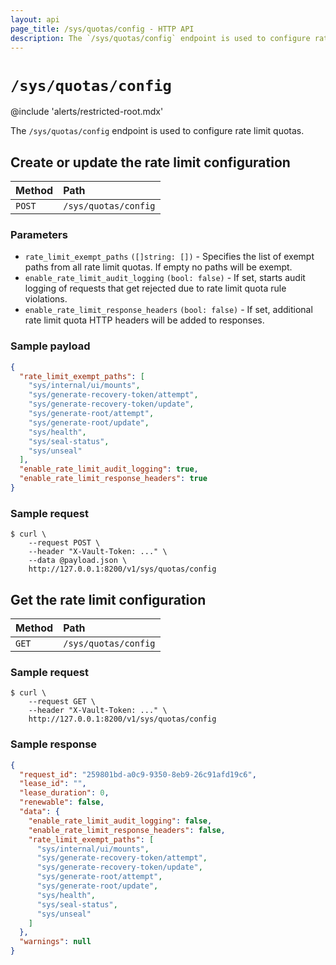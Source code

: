 ```yaml
---
layout: api
page_title: /sys/quotas/config - HTTP API
description: The `/sys/quotas/config` endpoint is used to configure rate limit quotas.
---
```


# `/sys/quotas/config`

@include 'alerts/restricted-root.mdx'

The `/sys/quotas/config` endpoint is used to configure rate limit quotas.

## Create or update the rate limit configuration

| Method | Path                 |
| :----- | :------------------- |
| `POST` | `/sys/quotas/config` |

### Parameters

- `rate_limit_exempt_paths` `([]string: [])` - Specifies the list of exempt paths
  from all rate limit quotas. If empty no paths will be exempt.
- `enable_rate_limit_audit_logging` `(bool: false)` - If set, starts audit logging
  of requests that get rejected due to rate limit quota rule violations.
- `enable_rate_limit_response_headers` `(bool: false)` - If set, additional rate
  limit quota HTTP headers will be added to responses.

### Sample payload

```json
{
  "rate_limit_exempt_paths": [
    "sys/internal/ui/mounts",
    "sys/generate-recovery-token/attempt",
    "sys/generate-recovery-token/update",
    "sys/generate-root/attempt",
    "sys/generate-root/update",
    "sys/health",
    "sys/seal-status",
    "sys/unseal"
  ],
  "enable_rate_limit_audit_logging": true,
  "enable_rate_limit_response_headers": true
}
```

### Sample request

```shell-session
$ curl \
    --request POST \
    --header "X-Vault-Token: ..." \
    --data @payload.json \
    http://127.0.0.1:8200/v1/sys/quotas/config
```

## Get the rate limit configuration

| Method | Path                 |
| :----- | :------------------- |
| `GET`  | `/sys/quotas/config` |

### Sample request

```shell-session
$ curl \
    --request GET \
    --header "X-Vault-Token: ..." \
    http://127.0.0.1:8200/v1/sys/quotas/config
```

### Sample response

```json
{
  "request_id": "259801bd-a0c9-9350-8eb9-26c91afd19c6",
  "lease_id": "",
  "lease_duration": 0,
  "renewable": false,
  "data": {
    "enable_rate_limit_audit_logging": false,
    "enable_rate_limit_response_headers": false,
    "rate_limit_exempt_paths": [
      "sys/internal/ui/mounts",
      "sys/generate-recovery-token/attempt",
      "sys/generate-recovery-token/update",
      "sys/generate-root/attempt",
      "sys/generate-root/update",
      "sys/health",
      "sys/seal-status",
      "sys/unseal"
    ]
  },
  "warnings": null
}
```
